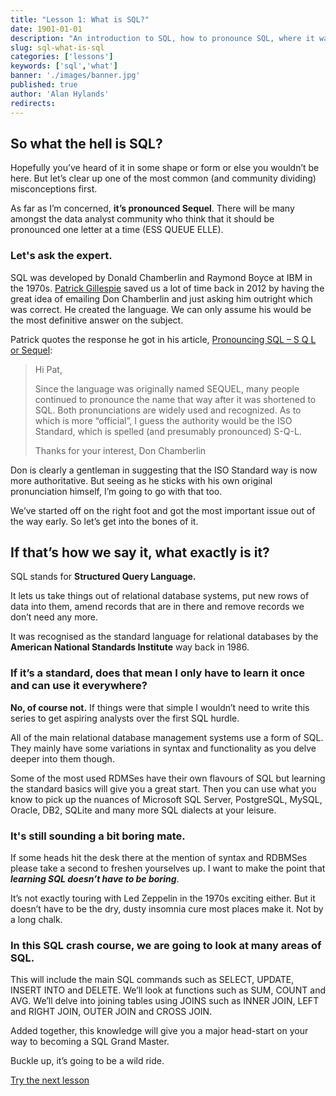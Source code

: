 ```yaml
---
title: "Lesson 1: What is SQL?"
date: 1901-01-01
description: "An introduction to SQL, how to pronounce SQL, where it was developed and what you can use it for."
slug: sql-what-is-sql
categories: ['lessons']
keywords: ['sql','what']
banner: './images/banner.jpg'
published: true
author: 'Alan Hylands'
redirects:
---
```

## So what the hell is SQL?

Hopefully you&#8217;ve heard of it in some shape or form or else you wouldn&#8217;t be here. But let&#8217;s clear up one of the most common (and community dividing) misconceptions first.

As far as I&#8217;m concerned, **it&#8217;s pronounced Sequel**. There will be many amongst the data analyst community who think that it should be pronounced one letter at a time (ESS QUEUE ELLE).

### Let's ask the expert.

SQL was developed by Donald Chamberlin and Raymond Boyce at IBM in the 1970s. [Patrick Gillespie](http://patorjk.com/blog/) saved us a lot of time back in 2012 by having the great idea of emailing Don Chamberlin and just asking him outright which was correct. He created the language. We can only assume his would be the most definitive answer on the subject.

Patrick quotes the response he got in his article, [Pronouncing SQL &#8211; S Q L or Sequel](http://patorjk.com/blog/2012/01/26/pronouncing-sql-s-q-l-or-sequel/):

> Hi Pat,
> 
> Since the language was originally named SEQUEL, many people continued to pronounce the name that way after it was shortened to SQL. Both pronunciations are widely used and recognized. As to which is more “official”, I guess the authority would be the ISO Standard, which is spelled (and presumably pronounced) S-Q-L.
> 
> Thanks for your interest,
> Don Chamberlin

Don is clearly a gentleman in suggesting that the ISO Standard way is now more authoritative. But seeing as he sticks with his own original pronunciation himself, I&#8217;m going to go with that too.

We&#8217;ve started off on the right foot and got the most important issue out of the way early. So let&#8217;s get into the bones of it.

## If that&#8217;s how we say it, what exactly is it?

SQL stands for **Structured Query Language.** 

It lets us take things out of relational database systems, put new rows of data into them, amend records that are in there and remove records we don&#8217;t need any more.

It was recognised as the standard language for relational databases by the **American National Standards Institute** way back in 1986.

### If it&#8217;s a standard, does that mean I only have to learn it once and can use it everywhere?

**No, of course not.** If things were that simple I wouldn&#8217;t need to write this series to get aspiring analysts over the first SQL hurdle.

All of the main relational database management systems use a form of SQL. They mainly have some variations in syntax and functionality as you delve deeper into them though.

Some of the most used RDMSes have their own flavours of SQL but learning the standard basics will give you a great start. Then you can use what you know to pick up the nuances of Microsoft SQL Server, PostgreSQL, MySQL, Oracle, DB2, SQLite and many more SQL dialects at your leisure.

### It's still sounding a bit boring mate.

If some heads hit the desk there at the mention of syntax and RDBMSes please take a second to freshen yourselves up. I want to make the point that _**learning SQL doesn&#8217;t have to be boring**_.

It&#8217;s not exactly touring with Led Zeppelin in the 1970s exciting either. But it doesn&#8217;t have to be the dry, dusty insomnia cure most places make it. Not by a long chalk.

### In this SQL crash course, we are going to look at many areas of SQL.

This will include the main SQL commands such as SELECT, UPDATE, INSERT INTO and DELETE. We&#8217;ll look at functions such as SUM, COUNT and AVG. We&#8217;ll delve into joining tables using JOINS such as INNER JOIN, LEFT and RIGHT JOIN, OUTER JOIN and CROSS JOIN.

Added together, this knowledge will give you a major head-start on your way to becoming a SQL Grand Master.

Buckle up, it&#8217;s going to be a wild ride.

<a href="/sql-select" className="link-button">Try the next lesson</a>